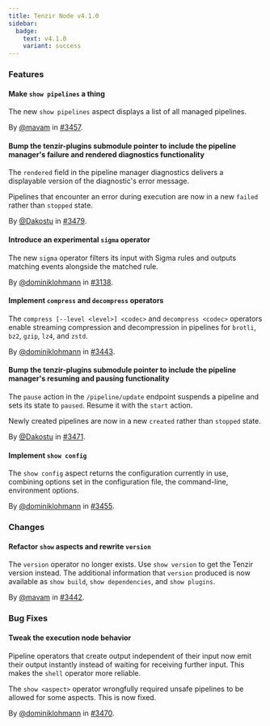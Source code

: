 ```yaml
---
title: Tenzir Node v4.1.0
sidebar:
  badge:
    text: v4.1.0
    variant: success
---
```


### Features

#### Make `show pipelines` a thing

The new `show pipelines` aspect displays a list of all managed pipelines.

By [@mavam](https://github.com/mavam) in [#3457](https://github.com/tenzir/tenzir/pull/3457).

#### Bump the tenzir-plugins submodule pointer to include the pipeline manager's failure and rendered diagnostics functionality

The `rendered` field in the pipeline manager diagnostics delivers a displayable
version of the diagnostic's error message.

Pipelines that encounter an error during execution are now in a new `failed`
rather than `stopped` state.

By [@Dakostu](https://github.com/Dakostu) in [#3479](https://github.com/tenzir/tenzir/pull/3479).

#### Introduce an experimental `sigma` operator

The new `sigma` operator filters its input with Sigma rules and outputs matching
events alongside the matched rule.

By [@dominiklohmann](https://github.com/dominiklohmann) in [#3138](https://github.com/tenzir/tenzir/pull/3138).

#### Implement `compress` and `decompress` operators

The `compress [--level <level>] <codec>` and `decompress <codec>` operators
enable streaming compression and decompression in pipelines for `brotli`, `bz2`,
`gzip`, `lz4`, and `zstd`.

By [@dominiklohmann](https://github.com/dominiklohmann) in [#3443](https://github.com/tenzir/tenzir/pull/3443).

#### Bump the tenzir-plugins submodule pointer to include the pipeline manager's resuming and pausing functionality

The `pause` action in the `/pipeline/update` endpoint suspends a pipeline and
sets its state to `paused`. Resume it with the `start` action.

Newly created pipelines are now in a new `created` rather than `stopped` state.

By [@Dakostu](https://github.com/Dakostu) in [#3471](https://github.com/tenzir/tenzir/pull/3471).

#### Implement `show config`

The `show config` aspect returns the configuration currently in use, combining
options set in the configuration file, the command-line, environment options.

By [@dominiklohmann](https://github.com/dominiklohmann) in [#3455](https://github.com/tenzir/tenzir/pull/3455).

### Changes

#### Refactor `show` aspects and rewrite `version`

The `version` operator no longer exists. Use `show version` to get the Tenzir
version instead. The additional information that `version` produced is now
available as `show build`, `show dependencies`, and `show plugins`.

By [@mavam](https://github.com/mavam) in [#3442](https://github.com/tenzir/tenzir/pull/3442).

### Bug Fixes

#### Tweak the execution node behavior

Pipeline operators that create output independent of their input now emit their
output instantly instead of waiting for receiving further input. This makes the
`shell` operator more reliable.

The `show <aspect>` operator wrongfully required unsafe pipelines to be allowed
for some aspects. This is now fixed.

By [@dominiklohmann](https://github.com/dominiklohmann) in [#3470](https://github.com/tenzir/tenzir/pull/3470).

